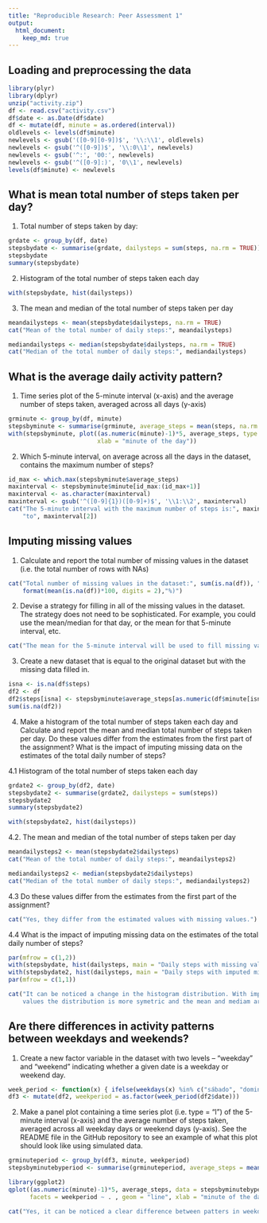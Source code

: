 ```yaml
---
title: "Reproducible Research: Peer Assessment 1"
output: 
  html_document:
    keep_md: true
---
```



## Loading and preprocessing the data


```r
library(plyr)
library(dplyr)
unzip("activity.zip")
df <- read.csv("activity.csv")
df$date <- as.Date(df$date)
df <- mutate(df, minute = as.ordered(interval))
oldlevels <- levels(df$minute)
newlevels <- gsub('([0-9][0-9])$', '\\:\\1', oldlevels)
newlevels <- gsub('^([0-9])$', '\\:0\\1', newlevels)
newlevels <- gsub('^:', '00:', newlevels)
newlevels <- gsub('^([0-9]:)', '0\\1', newlevels)
levels(df$minute) <- newlevels

```



## What is mean total number of steps taken per day?

1. Total number of steps taken by day:

```r
grdate <- group_by(df, date)
stepsbydate <- summarise(grdate, dailysteps = sum(steps, na.rm = TRUE))
stepsbydate
summary(stepsbydate)

```

2. Histogram of the total number of steps taken each day

```r
with(stepsbydate, hist(dailysteps))

```

3. The mean and median of the total number of steps taken per day

```r
meandailysteps <- mean(stepsbydate$dailysteps, na.rm = TRUE)
cat("Mean of the total number of daily steps:", meandailysteps)

mediandailysteps <- median(stepsbydate$dailysteps, na.rm = TRUE)
cat("Median of the total number of daily steps:", mediandailysteps)

```


## What is the average daily activity pattern?

1. Time series plot of the 5-minute interval (x-axis) and the average number of steps taken, averaged across all days (y-axis)

```r
grminute <- group_by(df, minute)
stepsbyminute <- summarise(grminute, average_steps = mean(steps, na.rm = TRUE))
with(stepsbyminute, plot((as.numeric(minute)-1)*5, average_steps, type = "l",
                         xlab = "minute of the day"))

```

2. Which 5-minute interval, on average across all the days in the dataset, contains the maximum number of steps?

```r
id_max <- which.max(stepsbyminute$average_steps)
maxinterval <- stepsbyminute$minute[id_max:(id_max+1)]
maxinterval <- as.character(maxinterval)
maxinterval <- gsub('^([0-9]{1})([0-9]+)$', '\\1:\\2', maxinterval)
cat("The 5-minute interval with the maximum number of steps is:", maxinterval[1],
    "to", maxinterval[2])

```



## Imputing missing values

1. Calculate and report the total number of missing values in the dataset (i.e. the total number of rows with NAs)

```r
cat("Total number of missing values in the dataset:", sum(is.na(df)), "(", 
    format(mean(is.na(df))*100, digits = 2),"%)")

```

2. Devise a strategy for filling in all of the missing values in the dataset. The strategy does not need to be sophisticated. For example, you could use the mean/median for that day, or the mean for that 5-minute interval, etc.

```r
cat("The mean for the 5-minute interval will be used to fill missing values.")
```


3. Create a new dataset that is equal to the original dataset but with the missing data filled in.

```r
isna <- is.na(df$steps)
df2 <- df
df2$steps[isna] <- stepsbyminute$average_steps[as.numeric(df$minute[isna])]
sum(is.na(df2))

```

4. Make a histogram of the total number of steps taken each day and Calculate and report the mean and median total number of steps taken per day. Do these values differ from the estimates from the first part of the assignment? What is the impact of imputing missing data on the estimates of the total daily number of steps?

4.1 Histogram of the total number of steps taken each day

```r
grdate2 <- group_by(df2, date)
stepsbydate2 <- summarise(grdate2, dailysteps = sum(steps))
stepsbydate2
summary(stepsbydate2)

with(stepsbydate2, hist(dailysteps))

```

4.2. The mean and median of the total number of steps taken per day

```r
meandailysteps2 <- mean(stepsbydate2$dailysteps)
cat("Mean of the total number of daily steps:", meandailysteps2)

mediandailysteps2 <- median(stepsbydate2$dailysteps)
cat("Median of the total number of daily steps:", mediandailysteps2)

```

4.3 Do these values differ from the estimates from the first part of the assignment? 

```r
cat("Yes, they differ from the estimated values with missing values.")
```


4.4 What is the impact of imputing missing data on the estimates of the total daily number of steps?

```r
par(mfrow = c(1,2))
with(stepsbydate, hist(dailysteps, main = "Daily steps with missing values"))
with(stepsbydate2, hist(dailysteps, main = "Daily steps with imputed missing values"))
par(mfrow = c(1,1))

cat("It can be noticed a change in the histogram distribution. With imputed missing
    values the distribution is more symetric and the mean and mediam are equal.")
```

## Are there differences in activity patterns between weekdays and weekends?

1. Create a new factor variable in the dataset with two levels – “weekday” and “weekend” indicating whether a given date is a weekday or weekend day.

```r
week_period <- function(x) { ifelse(weekdays(x) %in% c("sábado", "domingo"), "weekend", "weekday")}
df3 <- mutate(df2, weekperiod = as.factor(week_period(df2$date)))

```


2. Make a panel plot containing a time series plot (i.e. type = "l") of the 5-minute interval (x-axis) and the average number of steps taken, averaged across all weekday days or weekend days (y-axis). See the README file in the GitHub repository to see an example of what this plot should look like using simulated data.

```r

grminuteperiod <- group_by(df3, minute, weekperiod)
stepsbyminutebyperiod <- summarise(grminuteperiod, average_steps = mean(steps))

library(ggplot2)
qplot((as.numeric(minute)-1)*5, average_steps, data = stepsbyminutebyperiod,
      facets = weekperiod ~ . , geom = "line", xlab = "minute of the day")

cat("Yes, it can be noticed a clear difference between patters in weekdays and weekends. In weekends, the activity start later and the maximum number of steps is also less than in weekdays.")
```

